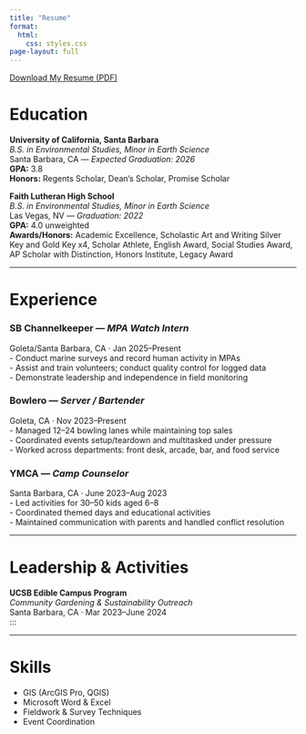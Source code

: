 ```yaml
---
title: "Resume"
format: 
  html:
    css: styles.css
page-layout: full
---
```

[Download My Resume (PDF)](files/Martinez Adrianna_Resume (current) (1).pdf){.resume-download}

# Education

::: resume-card
**University of California, Santa Barbara**\
*B.S. in Environmental Studies, Minor in Earth Science*\
Santa Barbara, CA — *Expected Graduation: 2026*\
**GPA:** 3.8\
**Honors:** Regents Scholar, Dean’s Scholar, Promise Scholar
:::

::: resume-card
**Faith Lutheran High School**\
*B.S. in Environmental Studies, Minor in Earth Science*\
Las Vegas, NV — *Graduation: 2022*\
**GPA:** 4.0 unweighted\
**Awards/Honors:** Academic Excellence, Scholastic Art and Writing Silver Key and Gold Key x4, Scholar Athlete, English Award, Social Studies Award, AP Scholar with Distinction, Honors Institute, Legacy Award
:::

------------------------------------------------------------------------

# Experience

::: resume-card
### SB Channelkeeper — *MPA Watch Intern*

Goleta/Santa Barbara, CA · Jan 2025–Present\
- Conduct marine surveys and record human activity in MPAs\
- Assist and train volunteers; conduct quality control for logged data\
- Demonstrate leadership and independence in field monitoring
:::

::: resume-card
### Bowlero — *Server / Bartender*

Goleta, CA · Nov 2023–Present\
- Managed 12–24 bowling lanes while maintaining top sales\
- Coordinated events setup/teardown and multitasked under pressure\
- Worked across departments: front desk, arcade, bar, and food service
:::

::: resume-card
### YMCA — *Camp Counselor*

Santa Barbara, CA · June 2023–Aug 2023\
- Led activities for 30–50 kids aged 6–8\
- Coordinated themed days and educational activities\
- Maintained communication with parents and handled conflict resolution
:::

------------------------------------------------------------------------

# Leadership & Activities

**UCSB Edible Campus Program**\
*Community Gardening & Sustainability Outreach*\
Santa Barbara, CA · Mar 2023–June 2024\
:::

------------------------------------------------------------------------

# Skills

::: resume-card
-   GIS (ArcGIS Pro, QGIS)\
-   Microsoft Word & Excel\
-   Fieldwork & Survey Techniques\
-   Event Coordination\
:::
